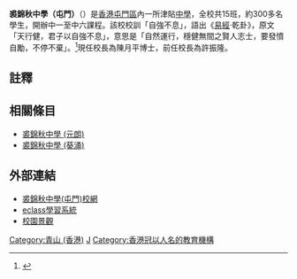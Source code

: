 {{multiple issues|
{{citation style|time=2018-04-26T11:34:43+00:00}}
{{prose|time=2018-04-26T11:34:43+00:00}}
{{refimprove|time=2018-04-26T11:34:43+00:00}}
{{undue}}
}}
{{NoteTA
|G1 = Unit
}}
{{Infobox School
| name           = 裘錦秋中學（屯門）<br/>Ju Ching Chu Secondary School（Tuen Mun）
| image          = Ju Ching Chu Secondary School, Tuen Mun (full view).jpg
| logo           =
| motto          = 自強不息
| established    = 1977年
| type           = [[資助學校|資助學校]]
| language       = [[中文|中文]]為主
| affiliation    = 裘錦秋英文書院
| district       = [[屯門區|屯門區]]
| grades         = 中一至中六
| founder        =
| superintendent = 邱裘錦蘭太平紳士
| principal      = 陳月平博士
| vice_principal = 
| dean           = 
| college        = 
| house          = 
| faculty        = 40人
| staff          = 
| students       = 約400多人
| classes        = 15班
| area           = 6,157平方米
| address        = {{HKG}}[[新界|新界]][[屯門|屯門]][[楊青路|楊青路]]28號
| website        = {{url|http://www.jcctm.edu.hk/}}
}}

'''裘錦秋中學（屯門）'''（{{lang-en|Ju Ching Chu Secondary School（Tuen Mun）}}）是[[香港|香港]][[屯門區|屯門區]]內一所津貼[[中學|中學]]，全校共15班，約300多名學生，開辦中一至中六課程。該校校訓「自強不息」，語出《[[易經|易經]]·乾卦》，原文「天行健，君子以自強不息」，意思是「自然運行，穩健無間之賢人志士，要發憤自勵，不停不棄」。<ref>{{Cite web |url=http://yl.jccssyl.edu.hk/home/information/motto.htm |title=學校校訓 |accessdate=2012-08-12 |archive-date=2009-08-25 |archive-url=https://web.archive.org/web/20090825061603/http://yl.jccssyl.edu.hk/home/information/motto.htm |dead-url=no }}</ref>現任校長為陳月平博士，前任校長為許振隆。

== 註釋 ==
{{reflist}}

== 相關條目 ==
* [[裘錦秋中學_(元朗)|裘錦秋中學 (元朗)]]
* [[裘錦秋中學_(葵涌)|裘錦秋中學 (葵涌)]]

== 外部連結 ==
* [http://www.jcctm.edu.hk/ 裘錦秋中學(屯門)校網]{{Wayback|url=http://www.jcctm.edu.hk/ |date=20071024153819 }}
* [http://eclass.jcctm.edu.hk/templates/ eclass學習系統]{{Wayback|url=http://eclass.jcctm.edu.hk/templates/ |date=20040701122048 }}
* [http://f20.yahoofs.com/hkblog/Ng9KWWiZBxiUKmViVDYXwKbFIfVR_14/blog/ap_20090620010948767.jpg.jpg?ib_____Di3CAFusO 校園景觀]{{Dead link|date=2018年6月 |bot=InternetArchiveBot |fix-attempted=no }}

{{coord|22.388859|113.965747|type:landmark_source:enwiki-googlemaplink|display=title}}



[[Category:青山_(香港)|Category:青山 (香港)]]
[[Category:屯門區中學|J]]
[[Category:香港冠以人名的教育機構|Category:香港冠以人名的教育機構]]
